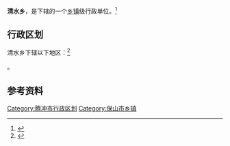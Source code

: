 {{中国乡级行政区|53/05/22/207/000}}

'''清水乡'''，是{{PRC admin/fullname|53/05/22/207/000|3}}下辖的一个[[乡镇|乡镇]]级行政单位。<ref>{{PRC admin/ref sgc|{{PRC admin/parent|53/05/22/207/000}}}}</ref>

== 行政区划 ==

清水乡下辖以下地区：<ref>{{PRC admin/ref sgc|53/05/22/207/000}}</ref>

{{PRC admin/children|53/05/22/207/000}}。

== 参考资料 ==

{{reflist}}

{{行政区划小作品}}
{{腾冲县行政区划}}

[[Category:腾冲市行政区划|Category:腾冲市行政区划]]
[[Category:保山市乡镇|Category:保山市乡镇]]